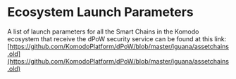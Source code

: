 
# Ecosystem Launch Parameters

A list of launch parameters for all the Smart Chains in the Komodo ecosystem that receive the dPoW security service can be found at this link: [https://github.com/KomodoPlatform/dPoW/blob/master/iguana/assetchains.old](https://github.com/KomodoPlatform/dPoW/blob/master/iguana/assetchains.old)

